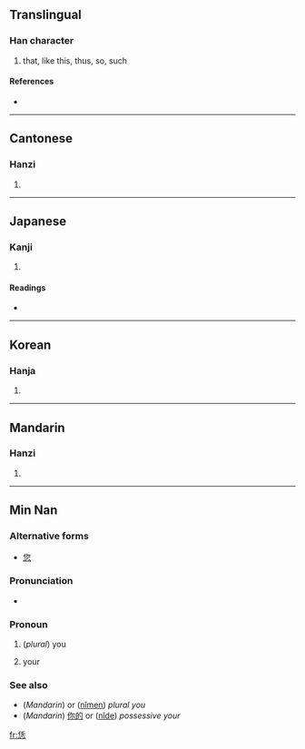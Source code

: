==Translingual==

===Han character===
{{Han char|rn=61|rad=心|as=06|sn=10|four=2233<sub>1</sub>|canj=人土心 (OGP)}}

# that, like this, thus, so, such

====References====
* {{Han ref|kx=0383.160|dkj=10518|dj=0713.070|hdz=42291.030|uh=6041|ud=24641|bh=D1A1|bd=53665}}

----

==Cantonese==

===Hanzi===
{{yue-hanzi|jyut=|y=yam6}}

# {{defn|Cantonese}}

----

==Japanese==

===Kanji===
{{ja-kanji|grade=|rs=心06}}

# {{defn|Japanese}}

====Readings====
* {{ja-readings|on=[[いん]] (in), [[じん]] (jin), [[にん]] (nin)|kun=[[おもう]] (omou)}}

----

==Korean==

===Hanja===
{{ko-hanja|hangeul=임|eumhun=|rv=im|mr=im|y=im}}

# {{defn|Korean}}

----

==Mandarin==

===Hanzi===
{{cmn-hanzi|pin=[[móu]] ([[mou2]]), [[rèn]] ([[ren4]])|wg=mou<sup>2</sup>, jen<sup>4</sup>}}

# {{defn|Mandarin}}

----

==Min Nan==

===Alternative forms===
* [[您]]

===Pronunciation===
* {{IPA|[ lɪn˥˧ ]}}

===Pronoun===
{{nan-pronoun|ts|poj=lín|pojt=lin2|rs=心06}}

# (''plural'') you
# {{possessive|lang=nan}} your

===See also===
* (''Mandarin'') {{zh-ts|你們|你们}} or ([[nǐmen]]) ''plural you''
* (''Mandarin'') [[你的]] or ([[nǐde]]) ''possessive your''

[[fr:恁]]